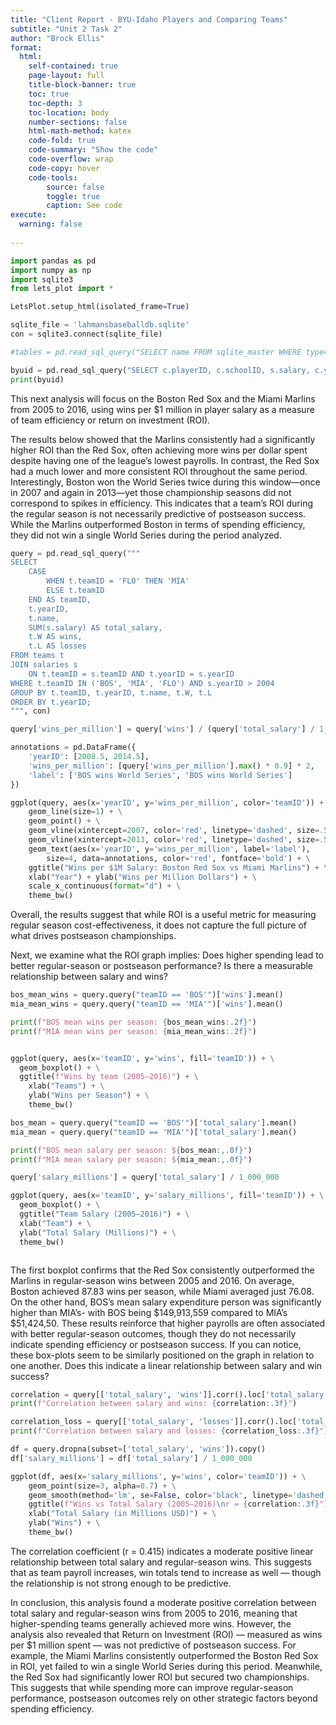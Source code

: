 ```yaml
---
title: "Client Report - BYU-Idaho Players and Comparing Teams"
subtitle: "Unit 2 Task 2"
author: "Brock Ellis"
format:
  html:
    self-contained: true
    page-layout: full
    title-block-banner: true
    toc: true
    toc-depth: 3
    toc-location: body
    number-sections: false
    html-math-method: katex
    code-fold: true
    code-summary: "Show the code"
    code-overflow: wrap
    code-copy: hover
    code-tools:
        source: false
        toggle: true
        caption: See code
execute: 
  warning: false
    
---
```


```python
import pandas as pd 
import numpy as np
import sqlite3
from lets_plot import *

LetsPlot.setup_html(isolated_frame=True)
```


```python
sqlite_file = 'lahmansbaseballdb.sqlite'
con = sqlite3.connect(sqlite_file)
```


```python
#tables = pd.read_sql_query("SELECT name FROM sqlite_master WHERE type='table';", con)

byuid = pd.read_sql_query("SELECT c.playerID, c.schoolID, s.salary, c.yearID, s.teamID FROM collegeplaying c JOIN salaries s ON c.playerID = s.playerID WHERE schoolID LIKE '%byuid%' ORDER BY s.salary DESC", con)
print(byuid)
```


This next analysis will focus on the Boston Red Sox and the Miami Marlins from 2005 to 2016, using wins per $1 million in player salary as a measure of team efficiency or return on investment (ROI). 

The results below showed that the Marlins consistently had a significantly higher ROI than the Red Sox, often achieving more wins per dollar spent despite having one of the league’s lowest payrolls. In contrast, the Red Sox had a much lower and more consistent ROI throughout the same period. Interestingly, Boston won the World Series twice during this window—once in 2007 and again in 2013—yet those championship seasons did not correspond to spikes in efficiency. This indicates that a team's ROI during the regular season is not necessarily predictive of postseason success. While the Marlins outperformed Boston in terms of spending efficiency, they did not win a single World Series during the period analyzed.

```python

query = pd.read_sql_query("""
SELECT 
    CASE 
        WHEN t.teamID = 'FLO' THEN 'MIA'
        ELSE t.teamID 
    END AS teamID,
    t.yearID,
    t.name,
    SUM(s.salary) AS total_salary,
    t.W AS wins,
    t.L AS losses
FROM teams t
JOIN salaries s 
    ON t.teamID = s.teamID AND t.yearID = s.yearID
WHERE t.teamID IN ('BOS', 'MIA', 'FLO') AND s.yearID > 2004
GROUP BY t.teamID, t.yearID, t.name, t.W, t.L
ORDER BY t.yearID;
""", con)

query['wins_per_million'] = query['wins'] / (query['total_salary'] / 1_000_000)

annotations = pd.DataFrame({
    'yearID': [2008.5, 2014.5],
    'wins_per_million': [query['wins_per_million'].max() * 0.9] * 2,
    'label': ['BOS wins World Series', 'BOS wins World Series']
})

ggplot(query, aes(x='yearID', y='wins_per_million', color='teamID')) + \
    geom_line(size=1) + \
    geom_point() + \
    geom_vline(xintercept=2007, color='red', linetype='dashed', size=.5) + \
    geom_vline(xintercept=2013, color='red', linetype='dashed', size=.5) + \
    geom_text(aes(x='yearID', y='wins_per_million', label='label'), 
        size=4, data=annotations, color='red', fontface='bold') + \
    ggtitle("Wins per $1M Salary: Boston Red Sox vs Miami Marlins") + \
    xlab("Year") + ylab("Wins per Million Dollars") + \
    scale_x_continuous(format="d") + \
    theme_bw()
```

Overall, the results suggest that while ROI is a useful metric for measuring regular season cost-effectiveness, it does not capture the full picture of what drives postseason championships.

Next, we examine what the ROI graph implies: Does higher spending lead to better regular-season or postseason performance? Is there a measurable relationship between salary and wins?

```python
bos_mean_wins = query.query("teamID == 'BOS'")['wins'].mean()
mia_mean_wins = query.query("teamID == 'MIA'")['wins'].mean()

print(f"BOS mean wins per season: {bos_mean_wins:.2f}")
print(f"MIA mean wins per season: {mia_mean_wins:.2f}")


ggplot(query, aes(x='teamID', y='wins', fill='teamID')) + \
  geom_boxplot() + \
  ggtitle(f"Wins by team (2005–2016)") + \
    xlab("Teams") + \
    ylab("Wins per Season") + \
    theme_bw()
```
```python
bos_mean = query.query("teamID == 'BOS'")['total_salary'].mean()
mia_mean = query.query("teamID == 'MIA'")['total_salary'].mean()

print(f"BOS mean salary per season: ${bos_mean:,.0f}")
print(f"MIA mean salary per season: ${mia_mean:,.0f}")

query['salary_millions'] = query['total_salary'] / 1_000_000

ggplot(query, aes(x='teamID', y='salary_millions', fill='teamID')) + \
  geom_boxplot() + \
  ggtitle("Team Salary (2005–2016)") + \
  xlab("Team") + \
  ylab("Total Salary (Millions)") + \
  theme_bw()



```

The first boxplot confirms that the Red Sox consistently outperformed the Marlins in regular-season wins between 2005 and 2016. On average, Boston achieved 87.83 wins per season, while Miami averaged just 76.08. On the other hand, BOS's mean salary expenditure person was significantly higher than MIA's- with BOS being $149,913,559 compared to MIA's $51,424,50. These results reinforce that higher payrolls are often associated with better regular-season outcomes, though they do not necessarily indicate spending efficiency or postseason success. If you can notice, these box-plots seem to be similarly positioned on the graph in relation to one another. Does this indicate a linear relationship between salary and win success?

```python
correlation = query[['total_salary', 'wins']].corr().loc['total_salary', 'wins']
print(f"Correlation between salary and wins: {correlation:.3f}")

correlation_loss = query[['total_salary', 'losses']].corr().loc['total_salary', 'losses']
print(f"Correlation between salary and losses: {correlation_loss:.3f}")

df = query.dropna(subset=['total_salary', 'wins']).copy()
df['salary_millions'] = df['total_salary'] / 1_000_000

ggplot(df, aes(x='salary_millions', y='wins', color='teamID')) + \
    geom_point(size=3, alpha=0.7) + \
    geom_smooth(method='lm', se=False, color='black', linetype='dashed') + \
    ggtitle(f"Wins vs Total Salary (2005–2016)\nr = {correlation:.3f}") + \
    xlab("Total Salary (in Millions USD)") + \
    ylab("Wins") + \
    theme_bw()
```

The correlation coefficient (r = 0.415) indicates a moderate positive linear relationship between total salary and regular-season wins. This suggests that as team payroll increases, win totals tend to increase as well — though the relationship is not strong enough to be predictive.

In conclusion, this analysis found a moderate positive correlation between total salary and regular-season wins from 2005 to 2016, meaning that higher-spending teams generally achieved more wins. However, the analysis also revealed that Return on Investment (ROI) — measured as wins per $1 million spent — was not predictive of postseason success. For example, the Miami Marlins consistently outperformed the Boston Red Sox in ROI, yet failed to win a single World Series during this period. Meanwhile, the Red Sox had significantly lower ROI but secured two championships. This suggests that while spending more can improve regular-season performance, postseason outcomes rely on other strategic factors beyond spending efficiency.